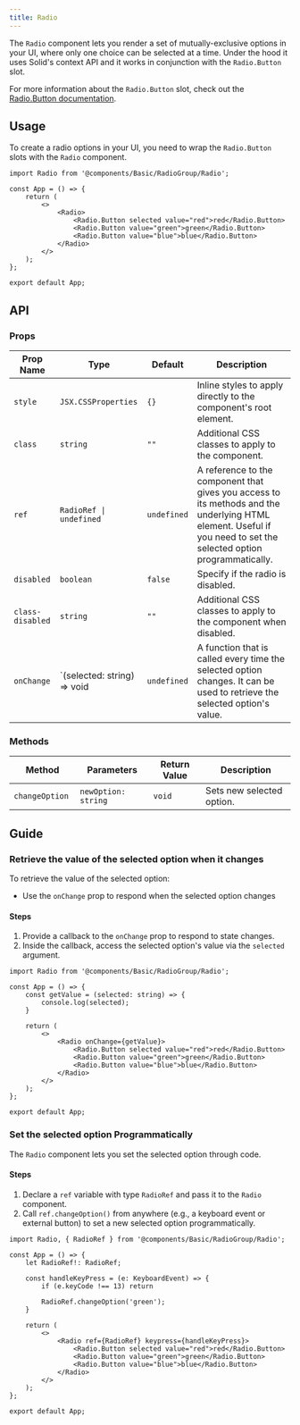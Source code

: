 ```yaml
---
title: Radio
---
```


The `Radio` component lets you render a set of mutually-exclusive options in your UI, where only one choice can be selected at a time.
Under the hood it uses Solid's context API and it works in conjunction with the `Radio.Button` slot.

For more information about the `Radio.Button` slot, check out the [Radio.Button documentation](/components/basic/radio-button).

## Usage

To create a radio options in your UI, you need to wrap the `Radio.Button` slots with the `Radio` component. 

```tsx
import Radio from '@components/Basic/RadioGroup/Radio';

const App = () => {
    return (
        <>
            <Radio>
                <Radio.Button selected value="red">red</Radio.Button>
                <Radio.Button value="green">green</Radio.Button>
                <Radio.Button value="blue">blue</Radio.Button>
            </Radio>
        </>
    );
};

export default App;
```

## API

### Props

| Prop Name  | Type                                   | Default     | Description                                                                                                                                                                                  |
| ---------- | -------------------------------------- | ----------- | -------------------------------------------------------------------------------------------------------------------------------------------------------------------------------------------- |
| `style`    | `JSX.CSSProperties`                    | `{}`        | Inline styles to apply directly to the component's root element.                                                                                                                             |
| `class`    | `string`                               | `""`        | Additional CSS classes to apply to the component.                                                                                                                                             |
| `ref`      | `RadioRef \| undefined`           | `undefined` | A reference to the component that gives you access to its methods and the underlying HTML element. Useful if you need to set the selected option programmatically.                                                             |
| `disabled` | `boolean`                              | `false`     | Specify if the radio is disabled.                                                                                                                                                            |
| `class-disabled` | `string`                         | `""`        | Additional CSS classes to apply to the component when disabled.                                                                                                                              |
| `onChange` | `(selected: string) => void            | `undefined` | A function that is called every time the selected option changes. It can be used to retrieve the selected option's value. |

### Methods

|Method |Parameters |Return Value |Description |
|---|---|---|---|
| `changeOption ` | `newOption: string`  | `void` | Sets new selected option. |

## Guide

### Retrieve the value of the selected option when it changes

To retrieve the value of the selected option:

- Use the `onChange` prop to respond when the selected option changes

#### Steps 

1. Provide a callback to the `onChange` prop to respond to state changes.
2. Inside the callback, access the selected option's value via the `selected` argument.

```tsx
import Radio from '@components/Basic/RadioGroup/Radio';

const App = () => {
    const getValue = (selected: string) => {
        console.log(selected);
    }
    
    return (
        <>
            <Radio onChange={getValue}>
                <Radio.Button selected value="red">red</Radio.Button>
                <Radio.Button value="green">green</Radio.Button>
                <Radio.Button value="blue">blue</Radio.Button>
            </Radio>
        </>
    );
};

export default App;
```

### Set the selected option Programmatically 

The `Radio` component lets you set the selected option through code.

#### Steps

1. Declare a `ref` variable with type `RadioRef` and pass it to the `Radio` component.
2. Call `ref.changeOption()` from anywhere (e.g., a keyboard event or external button) to set a new selected option programmatically.

```tsx
import Radio, { RadioRef } from '@components/Basic/RadioGroup/Radio';

const App = () => {
    let RadioRef!: RadioRef;

    const handleKeyPress = (e: KeyboardEvent) => {
        if (e.keyCode !== 13) return
        
        RadioRef.changeOption('green');
    }
    
    return (
        <>
            <Radio ref={RadioRef} keypress={handleKeyPress}>
                <Radio.Button selected value="red">red</Radio.Button>
                <Radio.Button value="green">green</Radio.Button>
                <Radio.Button value="blue">blue</Radio.Button>
            </Radio>
        </>
    );
};

export default App;
```
